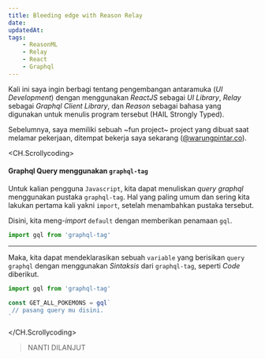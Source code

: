 ```yaml
---
title: Bleeding edge with Reason Relay 
date: 
updatedAt: 
tags:
    - ReasonML
    - Relay
    - React
    - Graphql
---
```


Kali ini saya ingin berbagi tentang pengembangan antaramuka (_UI Development_) dengan menggunakan _ReactJS_ sebagai _UI Library_, _Relay_ sebagai _Graphql Client Library_, dan _Reason_ sebagai bahasa yang digunakan untuk menulis program tersebut (HAIL Strongly Typed).

Sebelumnya, saya memiliki sebuah ~fun project~ project yang dibuat saat melamar pekerjaan, ditempat bekerja saya sekarang ([@warungpintar.co](@warungpintar.co)).


<CH.Scrollycoding>


#### Graphql Query menggunakan `graphql-tag`
Untuk kalian pengguna `Javascript`, kita dapat menuliskan _query graphql_ menggunakan pustaka `graphql-tag`. Hal yang paling umum dan sering kita lakukan pertama kali yakni `import`, setelah menambahkan pustaka tersebut.
   
Disini, kita meng-_import_ `default` dengan memberikan penamaan `gql`.


```js  query.js
import gql from 'graphql-tag'
```
---


Maka, kita dapat mendeklarasikan sebuah `variable` yang berisikan `query graphql` dengan menggunakan _Sintaksis_ dari `graphql-tag`, seperti _Code_ diberikut.


```js query.js 3:13
import gql from 'graphql-tag'

const GET_ALL_POKEMONS = gql`
 // pasang query mu disini. 
`
```

</CH.Scrollycoding>

> NANTI DILANJUT
